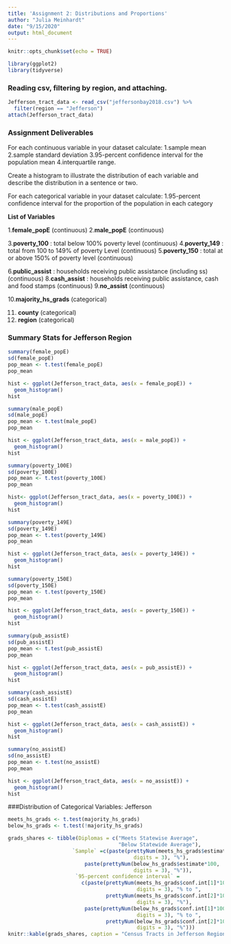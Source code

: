 ```yaml
---
title: 'Assignment 2: Distributions and Proportions'
author: "Julia Meinhardt"
date: "9/15/2020"
output: html_document
---
```



```r
knitr::opts_chunk$set(echo = TRUE)
```

```r
library(ggplot2)
library(tidyverse)

```

### Reading csv, filtering by region, and attaching. 

```r
Jefferson_tract_data <- read_csv("jeffersonbay2018.csv") %>%
  filter(region == "Jefferson")
attach(Jefferson_tract_data)
```

### Assignment Deliverables

For each continuous variable in your dataset calculate:
1.sample mean
2.sample standard deviation
3.95-percent confidence interval for the population mean
4.interquartile range. 

Create a histogram to illustrate the distribution of each variable and describe the distribution in a sentence or two.

For each categorical variable in your dataset calculate:
1.95-percent confidence interval for the proportion of the population in each category


**List of Variables**

1.**female_popE** (continuous)
2.**male_popE**  (continuous)

3.**poverty_100** : total below 100% poverty level (continuous)
4.**poverty_149** : total from 100 to 149% of poverty Level (continuous)
5.**poverty_150** : total at or above 150% of poverty level (continuous)

6.**public_assist** : households receiving public assistance (including ss)  (continuous)
8.**cash_assist** :  households receiving public assistance, cash and food stamps (continuous)
9.**no_assist** (continuous)

10.**majority_hs_grads** (categorical)

11. **county** (categorical)
12. **region** (categorical)


### Summary Stats for Jefferson Region

```r

summary(female_popE)
sd(female_popE)
pop_mean <- t.test(female_popE)
pop_mean
```
```r
hist <- ggplot(Jefferson_tract_data, aes(x = female_popE)) +
  geom_histogram() 
hist
```


```r

summary(male_popE)
sd(male_popE)
pop_mean <- t.test(male_popE)
pop_mean
```
```r
hist <- ggplot(Jefferson_tract_data, aes(x = male_popE)) +
  geom_histogram() 
hist
```

```r
summary(poverty_100E)
sd(poverty_100E)
pop_mean <- t.test(poverty_100E)
pop_mean
```
```r
hist<- ggplot(Jefferson_tract_data, aes(x = poverty_100E)) +
  geom_histogram() 
hist
```

```r
summary(poverty_149E)
sd(poverty_149E)
pop_mean <- t.test(poverty_149E)
pop_mean
```
```r
hist <- ggplot(Jefferson_tract_data, aes(x = poverty_149E)) +
  geom_histogram() 
hist
```

```r
summary(poverty_150E)
sd(poverty_150E)
pop_mean <- t.test(poverty_150E)
pop_mean
```
```r
hist <- ggplot(Jefferson_tract_data, aes(x = poverty_150E)) +
  geom_histogram() 
hist
```


```r
summary(pub_assistE)
sd(pub_assistE)
pop_mean <- t.test(pub_assistE)
pop_mean
```
```r
hist <- ggplot(Jefferson_tract_data, aes(x = pub_assistE)) +
  geom_histogram() 
hist
```


```r
summary(cash_assistE)
sd(cash_assistE)
pop_mean <- t.test(cash_assistE)
pop_mean
```
```r
hist <- ggplot(Jefferson_tract_data, aes(x = cash_assistE)) +
  geom_histogram() 
hist
```

```r
summary(no_assistE)
sd(no_assistE)
pop_mean <- t.test(no_assistE)
pop_mean
```
```r
hist <- ggplot(Jefferson_tract_data, aes(x = no_assistE)) +
  geom_histogram() 
hist
```



###Distribution of Categorical Variables: Jefferson 

```r
meets_hs_grads <- t.test(majority_hs_grads)
below_hs_grads <- t.test(!majority_hs_grads)
```

```r
grads_shares <- tibble(Diplomas = c("Meets Statewise Average",
                                    "Below Statewide Average"), 
                     `Sample` =c(paste(prettyNum(meets_hs_grads$estimate*100,
                                         digits = 3), "%"),
                         paste(prettyNum(below_hs_grads$estimate*100,
                                         digits = 3), "%")), 
                      `95-percent confidence interval` =  
                        c(paste(prettyNum(meets_hs_grads$conf.int[1]*100,
                                          digits = 3), "% to ",
                                prettyNum(meets_hs_grads$conf.int[2]*100,
                                          digits = 3), "%"),
                         paste(prettyNum(below_hs_grads$conf.int[1]*100,
                                          digits = 3), "% to ",
                                prettyNum(below_hs_grads$conf.int[2]*100,
                                          digits = 3), "%")))
knitr::kable(grads_shares, caption = "Census Tracts in Jefferson Region")
```













